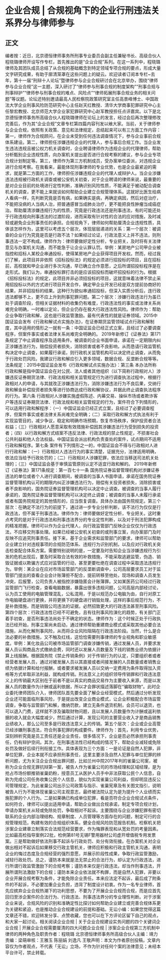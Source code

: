 # 企业合规 | 合规视角下的企业行刑违法关系界分与律师参与
## 正文
编者按：近日，北京德恒律师事务所刑事专业委员会副主任兼秘书长、高级合伙人程晓璐律师开设写作专栏，首先推出的是“企业合规”系列。在这一系列中，程晓璐律师及其团队成员总结了从合规的基础概念到特定领域专项合规的要点，形成大量文字研究成果，有助于廓清笼罩在这些问题上的疑云。欢迎读者订阅本专栏~去年，第十一届“刑辩十人论坛”暨律师参与企业合规研讨会在北京举办，围绕“律师参与企业合规”这一主题，深入研讨了“律师参与刑事合规的制度架构”“刑事合规与刑事辩护”“律师参与刑事合规的难点、风险点”“律师拓展刑事合规业务的相关问题”等议题。论坛还特别邀请最高人民检察院政策研究室主任高景峰博士、中国政法大学企业刑事风险防范研究中心主任赵天红教授、清华大学商事犯罪研究中心主任黎宏教授、北京师范大学企业家犯罪研究中心赵军教授担任点评嘉宾。以下是北京德恒律师事务所高级合伙人程晓璐律师在论坛上的发言，经过会后再次整理修改完善后，作为其“企业合规”文章专栏第四篇内容刊发以飨大家。当前，关于律师参与企业合规，依照有关政策、意见和法律规定，总结起来可以有三方面工作内容：第一，律师作为合规顾问，在企业未受到任何违法调查情况下，参与企业事前合规体系建设。第二，律师担任涉嫌违规企业的代理人，参与事后合规工作。当企业发生违法违规且被公权力机关调查时，企业聘请律师作为违规企业的代理律师，帮助分析甄别企业违规性质，向办案机关提出是否进行合规考察的建议，参与企业专项合规计划制定等。第三，律师作为第三方机制成员，受办案单位委派，对违规企业进行合规考察。在我看来，最能体现刑事律师的专业优势，也是企业最紧迫的需求，就是第二方面的工作，律师担任涉嫌违规企业的代理人或辩护人。当企业涉嫌违法违规被行政机关调查或被公安机关初查，对于企业聘请的律师来说，最重要的是对企业目前的处境进行定性判断，准确识别风险性质，不能满足于被动配合调查机关的调查，更不能上来就谈如何帮助企业建立合规管理体系。这就好比医生给病人看病一样，先判断究竟是否有病，如果确实是病，再确定病因，然后对症治疗，不能把没病的人当病人治，把普通感冒当成肺炎治疗，更不能把良性肿瘤当成癌症治。帮助厘清涉嫌违规行为的性质，究竟是行政违法还是刑事违法，有的可能还处于行政违规向刑事违法的过渡阶段，进而采取有针对性的合法的应对措施，及时减轻或避免企业刑事责任的承担。合规视角下，律师如何帮助厘清企业违规性质，具体该怎样作为，这里可以考虑五个层次，体现层层递进的关系：第一个层次：被调查的企业行为究竟是否是行政不法？如果经过论证，行政法意义上并不违法，则刑事违法一定不构成。律师作为：律师要做好定性分析，专业把关，及时将有关法律意见与办案机关沟通，而不能急于让企业认罪认罚。举例：某房地产公司甲企业被指控和招标人某校企串通投标，使得某房地产企业获得项目开发权。然而，经过我们了解，此项目并非依照《招标投标法》的规定必须进行招投标的项目，且在招标前，高校就和甲企业进行多次沟通，早已确立合作意愿，之后所谓招投标程序是在走形式。我们认为，串通投标罪打击的是应该招投标而破坏招投标的行为。根据《招标投标法》的规定，此项目并非必须招投标的项目，这就意味着法律不禁止采用招投标以外的方式进行项目开发合作，确定甲企业开发已经是双方提前协商好的结果，并非招投标的结果。这种行为貌似串通招投标，但深入实质分析后，连行政违法都够不上，更不应上升到刑事犯罪问题。第二个层次：涉嫌行政违法行为虽已处于调查阶段，但相关证据材料的收集仍有难度，行政违法性的事实或法律关系尚难完全明确，一时难以定论，但企业仍存在极大行政违法性风险。律师作为：帮助企业争取行政和解，这也是行政监管激励。最有代表性的就是证券领域。2015中国证监会发布《行政和解试点实施办法》，在证券期货监管领域试点行政和解制度，其中适用的情形之一就有一条：中国证监会已经正式立案，且经过了必要调查程序，但案件事实或者法律关系尚难完全明确的。   2019年新修订《证券法》第171条规定了中止调查程序及适用条件。被调查的企业书面申请，承诺在一定期限内纠正涉嫌违法行为，赔偿投资者损失，消除损害或者不良影响，从而恳请行政监管机构决定中止调查，如果履行承诺，则行政机关监管机构可以决定终止调查，从而免于行政处罚风险。我建议行政和解应引入更多领域，数据合规、反垄断合规等等。法条规定：2015中国证监会发布《行政和解试点实施办法》：第三条  本办法所称行政和解是指中国证监会在对公民、法人或者其他组织（以下简称行政相对人）涉嫌违反证券期货法律、行政法规和相关监管规定行为进行调查执法过程中，根据行政相对人的申请，与其就改正涉嫌违法行为，消除涉嫌违法行为不良后果，交纳行政和解金补偿投资者损失等进行协商达成行政和解协议，并据此终止调查执法程序的行为。第六条 行政相对人涉嫌实施虚假陈述、内幕交易、操纵市场或者欺诈客户等违反证券期货法律、行政法规和相关监管规定的行为，案件符合下列情形的，可以适用行政和解程序：（一）中国证监会已经正式立案，且经过了必要调查程序，但案件事实或者法律关系尚难完全明确；（二）采取行政和解方式执法有利于实现监管目的，减少争议，稳定和明确市场预期，恢复市场秩序，保护投资者合法权益；（三）行政相对人愿意采取有效措施补偿因其涉嫌违法行为受到损失的投资者；（四）以行政和解方式结案不违反法律、行政法规的禁止性规定，不损害社会公共利益和他人合法权益。中国证监会派出机构负责查处的案件，试点期间不适用行政和解程序。第七条 案件有下列情形之一的，中国证监会不得与行政相对人进行行政和解：（一）行政相对人违法行为的事实清楚，证据充分，法律适用明确，依法应当给予行政处罚的；（二）行政相对人涉嫌犯罪，依法应当移送司法机关处理的；（三）中国证监会基于审慎监管原则认定不适宜行政和解的。 2019年新修订《证券法》第171条规定：第一百七十一条 国务院证券监督管理机构对涉嫌证券违法的单位或者个人进行调查期间，被调查的当事人书面申请，承诺在国务院证券监督管理机构认可的期限内纠正涉嫌违法行为，赔偿有关投资者损失，消除损害或者不良影响的，国务院证券监督管理机构可以决定中止调查。被调查的当事人履行承诺的，国务院证券监督管理机构可以决定终止调查；被调查的当事人未履行承诺或者有国务院规定的其他情形的，应当恢复调查。具体办法由国务院规定。第三个层次：在确定不法行为的前提下，通过进一步专业分析判断，该不法行为仅仅是行政违法，但不属于刑事违法。律师作为：律师要做好定性分析，专业把关。这时重点考究的是对于行政违法和刑事违法界分的专业定性判断，以及对于刑法犯罪构成的精准把握。律师可以作为企业代理人，向行政监管部门反映企业仅仅为行政违法，不应移交刑事处理。如果已经被公安机关初查的或刑事立案，向办案部门及时反映不应追究刑事责任。接下来，基于企业需求和监管部门的要求，律师可以帮助企业建立针对违规事项的合规防范体系、违规行为识别机制，以及应对行政机关突击检查配合体系方案。需要特别说明的是，一定要及时告知企业当涉嫌违规行为引发的危机出现后，要及时采取合法有效的补救措施，不能采取逃避监管，伪造、销毁证据或以欺骗方式应对监管的行动，甚至更要杜绝在调查过程中采取违法违规行为。举例：某企业在应对市场监管部门的反垄断调查中，公司高层要求员工对于监管部门提出的查看企业会计账簿拒不配合，提前转移至他处，现场和调查人员发生冲突，后报警，公司负责人被指控涉嫌隐匿会计账簿罪。又如某医药公司经过行政监管部门飞行检查，查看电脑数据，暴露出很多违规问题，公司高层内部经讨论，认为员工使用的电脑管理混乱，公私混用，于是以规范办公电脑为由，自行对原工作电脑硬盘进行更换，并将更换下的硬盘进行销毁处理，这样的事后规范行为，不是补救措施，而是销毁公司违法的证据，必然招致更大的行政违法甚至刑事风险。第四个层次：行政违法性已经不可避免，且有往刑事风险演化的趋势，有关部门正着手初查，是否刑事违法尚处于不确定的状态。律师作为：这个时候正处于行政执法已经开始，刑事立案尚未启动，通过律师帮助重建商业模式或采取其他必要合法措施，从而化解刑事风险，从而将企业风险阻隔在行政违法阶段。当然，什么是合法必要的补救措施，又不触及红线，这恰恰需要刑事律师的专业视角和职业敏感度。举例：某化妆品公司被市场监管部门调查涉嫌传销，通过发展人员，并要求发展人员认购商品方式缴纳会费，同时还以发展人员数量及下线的销售业绩为依据计算上线报酬。根据国务院《禁止传销条例》对于传销行为的认定，只要组织者或者经营者发展人员，通过对被发展人员以其直接或者间接发展的人员数量或者销售业绩为依据计算和给付报酬，或者要求被发展人员以交纳一定费用为条件取得加入资格等方式牟取非法利益，就构成传销。刑法意义上的组织领导传销罪和行政违法意义上的传销最大区别在于前者不是以真实的商品交易作为主要收入来源，而是以发展人员的数量作为计酬或返利依据，所以才会罪状描述落脚在“骗取财物”。此时企业委托律师团队介入，律师团队首先要全面了解企业经营模式，然后通过分析发现企业还可能面临刑事风险，于是提出改变企业商业模式，让企业积极配合市场监管调查，争取与监管部门和解，缴纳罚款，建立无条件退货机制，会员可以退货，也可以退入门费，这样就不涉及骗取财物问题，且以发展人员数量作为计酬或返利依据的收入就会大幅度减少，然后通过计算，发现公司的主要营业收入才是商品销售业绩收入，那么公司至多是行政违法意义上的传销。第五个层次：企业或企业高管已经涉嫌刑事违法，符合刑事犯罪的构成要件。律师作为：首先，利用专业优势，深刻辨析究竟是员工责任还是企业责任，很多情况下，企业是否必然承担刑事责任，仍有辩护空间。其次，在刑事违法性已经构成的情况下，帮助企业减轻或免除处罚及做好后续行刑衔接工作。具体表现为三个方面：一是论证是自然人犯罪，非单位犯罪，企业本就不应承担刑事责任，这里主要涉及自然人犯罪与单位犯罪的辨析问题，尤为关注企业合规出罪问题，比如兰州中院2017年判的雀巢公司案，被称为企业合规无罪抗辩第一案，被告人作为雀巢公司的市场经理和区域经理，是为抢占市场份额推销雀巢奶粉，授意员工从医护人员手中非法获取公民个人信息，自称为完成公司任务收集公民个人信息，貌似为实现雀巢公司利益，但却明显违反公司管理规定，为此雀巢公司出示公司政策与指示、雀巢宪章及有关图文指引，说明被告人行为不能体现雀巢公司主观意志，最终被法院认定为是为提升个人业绩而实施犯罪的个人行为。二是如果确已构成单位犯罪，看是否符合企业合规试点条件，如何符合，律师可以提出适用申请，帮助企业做出合规承诺，制定专项合规计划，申请办案机关从轻或免除处罚，争取相对不起诉。主要围绕与企业涉嫌犯罪有密切联系的企业内部治理结构、规章制度、人员管理等方面存在的问题，制定可行的合规管理规范，构建有效的合规组织体系，健全合规风险防范报告机制。检察机关把涉案企业建章立制落实合法规范经营要求，作为悔罪表现和从宽处罚的考量因素。比如最高检指导案例22批，检例第81号无锡F警用器材公司虚开增值税专用发票案。三是帮助做好依法刑事不起诉与行政处罚、处分有效衔接。在办案机关对企业做出相对不起诉后如果移交行政主管机关，律师应积极和行政主管机关沟通，表明企业的悔过态度及合规经营的强烈意愿，并展示阶段性成果，争取行政监管激励，减轻行政处罚。总之，谨防本来就是法无禁止的合法行为，却认定为行政违法，进行所谓行政监管激励下的合规考察；谨防本来仅是行政违法，却当作刑事违法，开展所谓刑法激励下的合规；谨防本来企业依法就不构罪，而是自然人犯罪，非要以企业开展合规考察为条件，才能免除企业责任。本来应法定不起诉，最后成了附条件的不起诉，不必要加重企业负担，违背了制度设计初衷。作为一名专业律师，首先应摈弃企业合规热潮下的功利思想，不要为了开展企业合规而合规，而是应首先回归至涉企案件的合法行为、行政违法、刑事违法界分的专业理性判断。对于涉案企业来说，合规风险的识别和准确定性比探讨如何帮助企业建立或完善合规体系更为关键和紧迫，也是推动企业合规建设的前提和基础。无讼小编：如果您觉得这篇文章还不错，欢迎转发分享、点赞收藏，您也可以在下方评论区留下自己的观点，和大家一起讨论。相关阅读企业合规 | 关于企业合规建设实务问题的四个关键词企业合规 | 开展企业合规需要厘清的四大问题企业合规 | 涉案企业合规第三方机制中律师的两种角色及职责作者：程晓璐 北京德恒律师事务所高级合伙人主编：靖力责编：梁萌审核：王雅玉 陈丽娟 刘逸凡 王敬声明：本文为作者原创投稿，文章内容仅为作者观点，不代表「无讼」立场，不作为针对任何个案的法律意见；未经本平台许可，禁止转载。